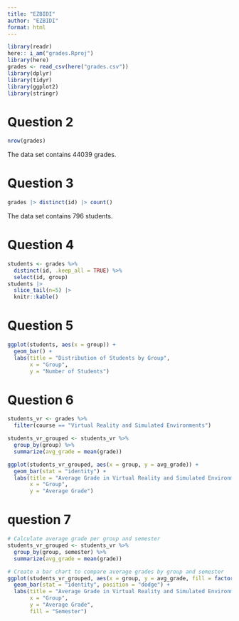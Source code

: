 ```yaml
---
title: "EZBIDI"
author: "EZBIDI"
format: html
---
```


```r
library(readr)
here:: i_am("grades.Rproj")
library(here)
grades <- read_csv(here("grades.csv"))
library(dplyr)
library(tidyr)
library(ggplot2)
library(stringr)
```




# Question 2
```r
nrow(grades)
```

The data set contains 44039 grades.

# Question 3
```r
grades |> distinct(id) |> count()
```

The data set contains 796	students.

# Question 4
```r
students <- grades %>%
  distinct(id, .keep_all = TRUE) %>%
  select(id, group)
students |>
  slice_tail(n=5) |> 
  knitr::kable()
```

# Question 5
```r
ggplot(students, aes(x = group)) +
  geom_bar() +
  labs(title = "Distribution of Students by Group",
       x = "Group",
       y = "Number of Students")
```

# Question 6

```r
students_vr <- grades %>%
  filter(course == "Virtual Reality and Simulated Environments")
```

```r
students_vr_grouped <- students_vr %>%
  group_by(group) %>%
  summarize(avg_grade = mean(grade))
```

```r
ggplot(students_vr_grouped, aes(x = group, y = avg_grade)) +
  geom_bar(stat = "identity") +
  labs(title = "Average Grade in Virtual Reality and Simulated Environments per Group",
       x = "Group",
       y = "Average Grade")
```


# question 7
```r
# Calculate average grade per group and semester
students_vr_grouped <- students_vr %>%
  group_by(group, semester) %>%
  summarize(avg_grade = mean(grade))

# Create a bar chart to compare average grades by group and semester
ggplot(students_vr_grouped, aes(x = group, y = avg_grade, fill = factor(semester))) +
  geom_bar(stat = "identity", position = "dodge") +
  labs(title = "Average Grade in Virtual Reality and Simulated Environments by Group and Semester",
       x = "Group",
       y = "Average Grade",
       fill = "Semester")
```






